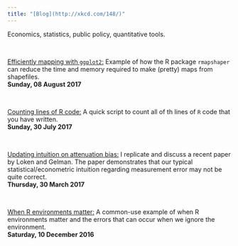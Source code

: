```yaml
---
title: "[Blog](http://xkcd.com/148/)"
---
```


Economics, statistics, public policy, quantitative tools.

<br>

[Efficiently mapping with `ggplot2`:](blog20170806.html) Example of how the R package `rmapshaper` can reduce the time and memory required to make (pretty) maps from shapefiles.
<br>
__Sunday, 08 August 2017__

<br>

[Counting lines of R code:](blog20170730.html) A quick script to count all of th lines of `R` code that you have written.
<br>
__Sunday, 30 July 2017__

<br>

[Updating intuition on attenuation bias:](blog20170330.html) I replicate and discuss a recent paper by Loken and Gelman. The paper demonstrates that our typical statistical/econometric intuition regarding measurement error may not be quite correct.
<br>
__Thursday, 30 March 2017__

<br>

[When R environments matter:](blog20161210.html) A common-use example of when R environments matter and the errors that can occur when we ignore the environment.
<br>
__Saturday, 10 December 2016__
